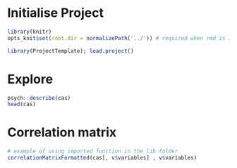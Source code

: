 # Initialise Project
```r
library(knitr)
opts_knit$set(root.dir = normalizePath('../')) # required when rmd is in subdirectory
```

```r
library(ProjectTemplate); load.project()
```             

# Explore
```r
psych::describe(cas)
head(cas)
```


# Correlation matrix
```r
# example of using imported function in the lib folder
correlationMatrixFormatted(cas[, v$variables] , v$variables)
```



